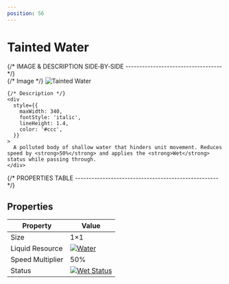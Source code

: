 ```yaml
---
position: 56
---
```


# Tainted Water

<div
  style={{
    maxWidth: 720,
    margin: '0 auto',
    padding: '24px 16px',
  }}
>
  {/* IMAGE & DESCRIPTION SIDE‑BY‑SIDE ----------------------------------- */}
  <div
    style={{
      display: 'flex',
      gap: 24,
      flexWrap: 'wrap',
      alignItems: 'flex-start',
      justifyContent: 'center',
    }}
  >
    {/* Image */}
    <img
      src="https://image.mindustry-tool.com//docs/mindustry/blocks/floors/tainted-water.p.png"
      alt="Tainted Water"
      style={{
        width: 256,
        border: '2px solid #444',
        borderRadius: 8,
        imageRendering: 'pixelated',
      }}
    />

    {/* Description */}
    <div
      style={{
        maxWidth: 340,
        fontStyle: 'italic',
        lineHeight: 1.4,
        color: '#ccc',
      }}
    >
      A polluted body of shallow water that hinders unit movement. Reduces speed by <strong>50%</strong> and applies the <strong>Wet</strong> status while passing through.
    </div>
  </div>

  {/* PROPERTIES TABLE ---------------------------------------------------- */}
  <h2 id="properties" style={{ margin: '32px 0 12px' }}>Properties</h2>

  <table
    style={{
      width: '100%',
      borderCollapse: 'collapse',
      background: '#111',
      border: '1px solid #333',
      borderRadius: 8,
      overflow: 'hidden',
    }}
  >
    <thead>
      <tr style={{ background: '#1d1d1d' }}>
        <th style={{ padding: 10, borderBottom: '1px solid #333', textAlign: 'left', width: '45%' }}>
          Property
        </th>
        <th style={{ padding: 10, borderBottom: '1px solid #333', textAlign: 'left' }}>
          Value
        </th>
      </tr>
    </thead>
    <tbody>
      <tr>
        <td style={{ padding: 10, borderBottom: '1px solid #333', fontWeight: 500 }}>Size</td>
        <td style={{ padding: 10, borderBottom: '1px solid #333' }}>1×1</td>
      </tr>
      <tr style={{ background: '#181818' }}>
        <td style={{ padding: 10, borderBottom: '1px solid #333', fontWeight: 500 }}>Liquid Resource</td>
        <td style={{ padding: 10, borderBottom: '1px solid #333', textAlign: 'center' }}>
          <a
            href="https://image.mindustry-tool.com//docs/mindustry/items/liquid-water.p.png"
            target="_blank"
            rel="noopener noreferrer"
          >
            <img
              src="https://image.mindustry-tool.com//docs/mindustry/items/liquid-water.p.png"
              alt="Water"
              style={{ height: 28, imageRendering: 'pixelated' }}
            />
          </a>
        </td>
      </tr>
      <tr>
        <td style={{ padding: 10, borderBottom: '1px solid #333', fontWeight: 500 }}>Speed Multiplier</td>
        <td style={{ padding: 10, borderBottom: '1px solid #333' }}>50%</td>
      </tr>
      <tr style={{ background: '#181818' }}>
        <td style={{ padding: 10, fontWeight: 500 }}>Status</td>
        <td style={{ padding: 10, textAlign: 'center' }}>
          <a
            href="https://image.mindustry-tool.com//docs/mindustry/status/status-wet-ui.p.png"
            target="_blank"
            rel="noopener noreferrer"
          >
            <img
              src="https://image.mindustry-tool.com//docs/mindustry/status/status-wet-ui.p.png"
              alt="Wet Status"
              style={{ height: 24, imageRendering: 'pixelated' }}
            />
          </a>
        </td>
      </tr>
    </tbody>
  </table>
</div>
